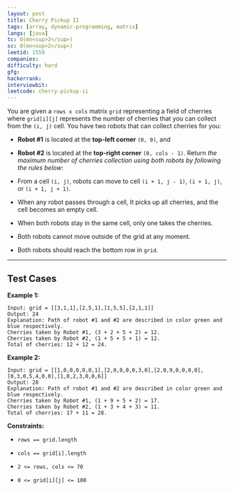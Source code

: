 ```yaml
---
layout: post
title: Cherry Pickup II
tags: [array, dynamic-programming, matrix]
langs: [java]
tc: O(mn<sup>2</sup>)
sc: O(mn<sup>2</sup>)
leetid: 1559
companies: 
difficulty: hard
gfg: 
hackerrank: 
interviewbit: 
leetcode: cherry-pickup-ii
---
```

You are given a `rows x cols` matrix `grid` representing a field of cherries where `grid[i][j]` represents the number of cherries that you can collect from the `(i, j)` cell.
You have two robots that can collect cherries for you:
	
* **Robot #1** is located at the **top-left corner** `(0, 0)`, and
	
* **Robot #2** is located at the **top-right corner** `(0, cols - 1)`.
Return *the maximum number of cherries collection using both robots by following the rules below*:
	
* From a cell `(i, j)`, robots can move to cell `(i + 1, j - 1)`, `(i + 1, j)`, or `(i + 1, j + 1)`.
	
* When any robot passes through a cell, It picks up all cherries, and the cell becomes an empty cell.
	
* When both robots stay in the same cell, only one takes the cherries.
	
* Both robots cannot move outside of the grid at any moment.
	
* Both robots should reach the bottom row in `grid`.
 
---
## Test Cases
**Example 1:**

<MdxImage src="https://assets.leetcode.com/uploads/2020/04/29/sample_1_1802.png" />

```
Input: grid = [[3,1,1],[2,5,1],[1,5,5],[2,1,1]]
Output: 24
Explanation: Path of robot #1 and #2 are described in color green and blue respectively.
Cherries taken by Robot #1, (3 + 2 + 5 + 2) = 12.
Cherries taken by Robot #2, (1 + 5 + 5 + 1) = 12.
Total of cherries: 12 + 12 = 24.
```

**Example 2:**

<MdxImage src="https://assets.leetcode.com/uploads/2020/04/23/sample_2_1802.png" />

```
Input: grid = [[1,0,0,0,0,0,1],[2,0,0,0,0,3,0],[2,0,9,0,0,0,0],[0,3,0,5,4,0,0],[1,0,2,3,0,0,6]]
Output: 28
Explanation: Path of robot #1 and #2 are described in color green and blue respectively.
Cherries taken by Robot #1, (1 + 9 + 5 + 2) = 17.
Cherries taken by Robot #2, (1 + 3 + 4 + 3) = 11.
Total of cherries: 17 + 11 = 28.
```
 
**Constraints:**
	
* `rows == grid.length`
	
* `cols == grid[i].length`
	
* `2 <= rows, cols <= 70`
	
* `0 <= grid[i][j] <= 100`

        
